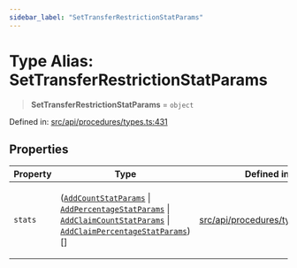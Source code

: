 ```yaml
---
sidebar_label: "SetTransferRestrictionStatParams"
---
```


# Type Alias: SetTransferRestrictionStatParams

> **SetTransferRestrictionStatParams** = `object`

Defined in: [src/api/procedures/types.ts:431](https://github.com/PolymeshAssociation/polymesh-sdk/blob/bee6a2fe7a8ce5db42a6982e793782182cde2153/src/api/procedures/types.ts#L431)

## Properties

<table>
<thead>
<tr>
<th>Property</th>
<th>Type</th>
<th>Defined in</th>
</tr>
</thead>
<tbody>
<tr>
<td>

<a id="stats"></a> `stats`

</td>
<td>

([`AddCountStatParams`](AddCountStatParams.mdx) \| [`AddPercentageStatParams`](AddPercentageStatParams.mdx) \| [`AddClaimCountStatParams`](AddClaimCountStatParams.mdx) \| [`AddClaimPercentageStatParams`](AddClaimPercentageStatParams.mdx))[]

</td>
<td>

[src/api/procedures/types.ts:432](https://github.com/PolymeshAssociation/polymesh-sdk/blob/bee6a2fe7a8ce5db42a6982e793782182cde2153/src/api/procedures/types.ts#L432)

</td>
</tr>
</tbody>
</table>
